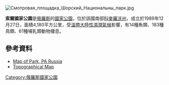 [[Image:Смотровая_площадка_Шорский_Национальны_парк.jpg|right]]
{{coord|52|35|N|88|20|E|display=title}}

'''索爾國家公園'''是[[俄羅斯|俄羅斯]]的[[國家公園|國家公園]]，位於該國南部[[科麥羅沃州|科麥羅沃州]]，成立於1989年12月27日，面積4,180平方公里，受[[溫帶大陸性濕潤氣候|溫帶大陸性濕潤氣候]]影響，有14種魚類、183種鳥類、61種哺乳類動物棲息。

==參考資料==
* [http://oopt.aari.ru/oopt/%D0%A8%D0%BE%D1%80%D1%81%D0%BA%D0%B8%D0%B9/map  Map of Park, PA Russia]
* [http://zapoved.net/catalog/img_originals/3760.jpg  Topographical Map]

{{Russia-geo-stub}}
[[Category:俄羅斯國家公園|Category:俄羅斯國家公園]]